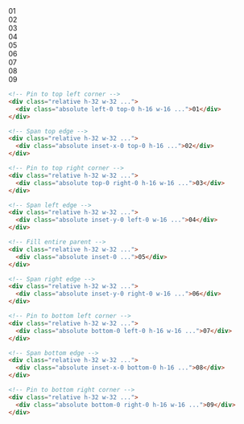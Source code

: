 <div className="m-6 p-6 ring-2 grid grid-cols-3 grid-rows-3 place-items-center gap-4 font-mono text-white text-sm font-bold leading-6">
  <div className="relative w-18 h-18 sm:w-32 sm:h-32 rounded-lg bg-gray-300">
    <div className="p-4 w-14 h-14 absolute left-0 top-0 flex items-center justify-center bg-purple-500 shadow-lg rounded-lg">01</div>
  </div>
  <div className="relative w-18 h-18 sm:w-32 sm:h-32 rounded-lg bg-gray-300">
    <div className="p-4 absolute inset-x-0 top-0 flex items-center justify-center bg-purple-500 shadow-lg rounded-lg">02</div>
  </div>
  <div className="relative w-18 h-18 sm:w-32 sm:h-32 rounded-lg bg-gray-300">
    <div className="p-4 w-14 h-14 absolute right-0 top-0 flex items-center justify-center bg-purple-500 shadow-lg rounded-lg">03</div>
  </div>
  <div className="relative w-18 h-18 sm:w-32 sm:h-32 rounded-lg bg-gray-300">
    <div className="p-4 w-14 absolute inset-y-0 left-0 flex items-center justify-center bg-purple-500 shadow-lg rounded-lg">04</div>
  </div>
  <div className="relative w-18 h-18 sm:w-32 sm:h-32 rounded-lg bg-gray-300">
    <div className="p-4 absolute inset-0 flex items-center justify-center bg-purple-500 shadow-lg rounded-lg">05</div>
  </div>
  <div className="relative w-18 h-18 sm:w-32 sm:h-32 rounded-lg bg-gray-300">
    <div className="p-4 w-14 absolute inset-y-0 right-0 flex items-center justify-center bg-purple-500 shadow-lg rounded-lg">06</div>
  </div>
  <div className="relative w-18 h-18 sm:w-32 sm:h-32 rounded-lg bg-gray-300">
    <div className="p-4 w-14 h-14 absolute left-0 bottom-0 flex items-center justify-center bg-purple-500 shadow-lg rounded-lg">07</div>
  </div>
  <div className="relative w-18 h-18 sm:w-32 sm:h-32 rounded-lg bg-gray-300">
    <div className="p-4 absolute inset-x-0 bottom-0 flex items-center justify-center bg-purple-500 shadow-lg rounded-lg">08</div>
  </div>
  <div className="relative w-18 h-18 sm:w-32 sm:h-32 rounded-lg bg-gray-300">
    <div className="p-4 w-14 h-14 absolute right-0 bottom-0 flex items-center justify-center bg-purple-500 shadow-lg rounded-lg">09</div>
  </div>
</div>

```html
<!-- Pin to top left corner -->
<div class="relative h-32 w-32 ...">
  <div class="absolute left-0 top-0 h-16 w-16 ...">01</div>
</div>

<!-- Span top edge -->
<div class="relative h-32 w-32 ...">
  <div class="absolute inset-x-0 top-0 h-16 ...">02</div>
</div>

<!-- Pin to top right corner -->
<div class="relative h-32 w-32 ...">
  <div class="absolute top-0 right-0 h-16 w-16 ...">03</div>
</div>

<!-- Span left edge -->
<div class="relative h-32 w-32 ...">
  <div class="absolute inset-y-0 left-0 w-16 ...">04</div>
</div>

<!-- Fill entire parent -->
<div class="relative h-32 w-32 ...">
  <div class="absolute inset-0 ...">05</div>
</div>

<!-- Span right edge -->
<div class="relative h-32 w-32 ...">
  <div class="absolute inset-y-0 right-0 w-16 ...">06</div>
</div>

<!-- Pin to bottom left corner -->
<div class="relative h-32 w-32 ...">
  <div class="absolute bottom-0 left-0 h-16 w-16 ...">07</div>
</div>

<!-- Span bottom edge -->
<div class="relative h-32 w-32 ...">
  <div class="absolute inset-x-0 bottom-0 h-16 ...">08</div>
</div>

<!-- Pin to bottom right corner -->
<div class="relative h-32 w-32 ...">
  <div class="absolute bottom-0 right-0 h-16 w-16 ...">09</div>
</div>
```